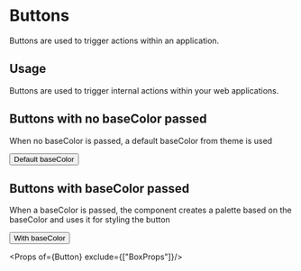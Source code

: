 
<Meta title="Button" component={Button} />

# Buttons

Buttons are used to trigger actions within an application.

## Usage

Buttons are used to trigger internal actions within your web applications.

## Buttons with no baseColor passed

When no baseColor is passed, a default baseColor from theme is used

<Preview withToolbar>
  <Story name="Basic button">
    <Button onClick={action('button-click')}>Default baseColor</Button>
  </Story>
</Preview>

## Buttons with baseColor passed

When a baseColor is passed, the component creates a palette based on the baseColor and uses it for styling the button

<Preview withToolbar>
  <Story name="Basic button with baseColor">
    <Button onClick={action('button-click')} baseColor="hsl(100, 50%, 50%)">With baseColor</Button>
  </Story>
</Preview>

<Props of={Button} exclude={["BoxProps"]}/>
